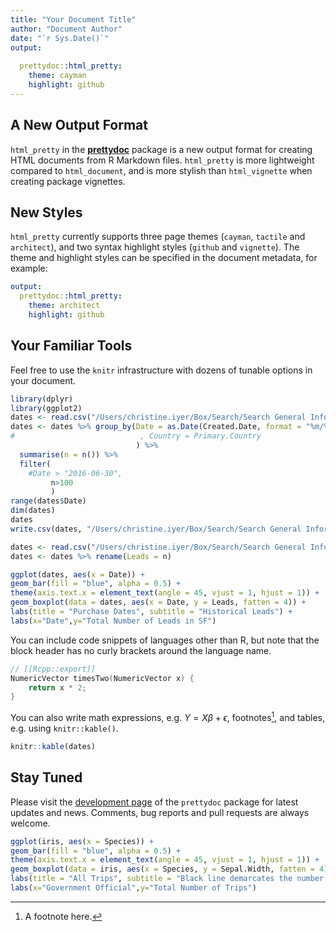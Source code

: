 ```yaml
---
title: "Your Document Title"
author: "Document Author"
date: "`r Sys.Date()`"
output:
  
  prettydoc::html_pretty:
    theme: cayman 
    highlight: github
---
```


## A New Output Format

`html_pretty` in the [**prettydoc**](https://github.com/yixuan/prettydoc/)
package is a new output format for creating HTML documents from R Markdown files.
`html_pretty` is more lightweight compared to `html_document`, and is more
stylish than `html_vignette` when creating package vignettes.

## New Styles

`html_pretty` currently supports three page themes (`cayman`, `tactile` and
`architect`), and two syntax highlight styles (`github` and `vignette`).
The theme and highlight styles can be specified in the document metadata,
for example:

```yaml
output:
  prettydoc::html_pretty:
    theme: architect
    highlight: github
```

## Your Familiar Tools

Feel free to use the `knitr` infrastructure with dozens of tunable options in
your document.

```r
library(dplyr)
library(ggplot2)
dates <- read.csv("/Users/christine.iyer/Box/Search/Search General Information/SearchPurchaseDates.csv", header = T, stringsAsFactors = F)
dates <- dates %>% group_by(Date = as.Date(Created.Date, format = "%m/%d/%Y")
#                            , Country = Primary.Country
                            ) %>%
  summarise(n = n()) %>% 
  filter(
    #Date > "2016-06-30", 
         n>100
         )
range(dates$Date)
dim(dates)
dates
write.csv(dates, "/Users/christine.iyer/Box/Search/Search General Information/Dates.csv", row.names = F)

dates <- read.csv("/Users/christine.iyer/Box/Search/Search General Information/Dates.csv", header = T, stringsAsFactors = F)
dates <- dates %>% rename(Leads = n)
```


```r

ggplot(dates, aes(x = Date)) + 
geom_bar(fill = "blue", alpha = 0.5) + 
theme(axis.text.x = element_text(angle = 45, vjust = 1, hjust = 1)) +
geom_boxplot(data = dates, aes(x = Date, y = Leads, fatten = 4)) + 
labs(title = "Purchase Dates", subtitle = "Historical Leads") +
labs(x="Date",y="Total Number of Leads in SF")
```

You can include code snippets of languages other than R, but note that
the block header has no curly brackets around the language name.

```cpp
// [[Rcpp::export]]
NumericVector timesTwo(NumericVector x) {
    return x * 2;
}
```

You can also write math expressions, e.g. $Y = X\beta + \epsilon$,
footnotes^[A footnote here.], and tables, e.g. using `knitr::kable()`.

```r
knitr::kable(dates)
```

## Stay Tuned

Please visit the [development page](https://github.com/yixuan/prettydoc/) of the 
`prettydoc` package for latest updates and news. Comments, bug reports and
pull requests are always welcome.


```r

ggplot(iris, aes(x = Species)) + 
geom_bar(fill = "blue", alpha = 0.5) + 
theme(axis.text.x = element_text(angle = 45, vjust = 1, hjust = 1)) +
geom_boxplot(data = iris, aes(x = Species, y = Sepal.Width, fatten = 4)) + 
labs(title = "All Trips", subtitle = "Black line demarcates the number of trips to Russia") +
labs(x="Government Official",y="Total Number of Trips")
```

